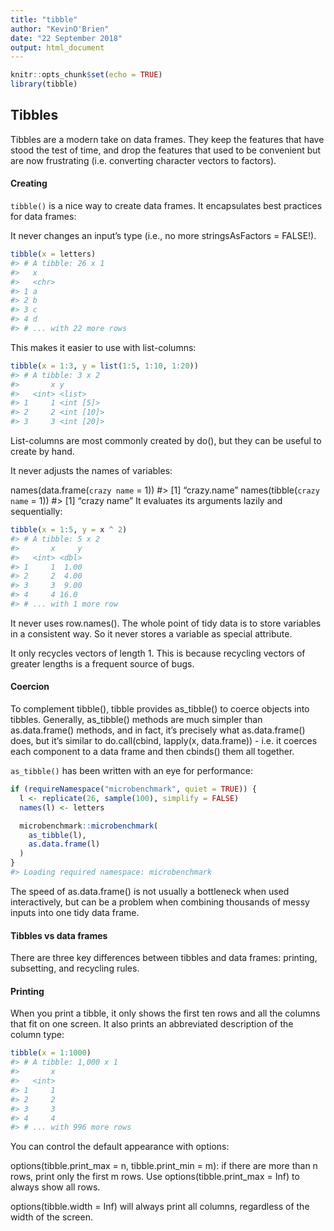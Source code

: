 ---
title: "tibble"
author: "KevinO'Brien"
date: "22 September 2018"
output: html_document
---

```{r setup, include=FALSE}
knitr::opts_chunk$set(echo = TRUE)
library(tibble)
```

## Tibbles

Tibbles are a modern take on data frames. They keep the features that have stood the test of time, and drop the features that used to be convenient but are now frustrating (i.e. converting character vectors to factors).

#### Creating

``tibble()`` is a nice way to create data frames. It encapsulates best practices for data frames:

It never changes an input's type (i.e., no more stringsAsFactors = FALSE!).

```{r}
tibble(x = letters)
#> # A tibble: 26 x 1
#>   x    
#>   <chr>
#> 1 a    
#> 2 b    
#> 3 c    
#> 4 d    
#> # ... with 22 more rows
```
This makes it easier to use with list-columns:

```{r}
tibble(x = 1:3, y = list(1:5, 1:10, 1:20))
#> # A tibble: 3 x 2
#>       x y         
#>   <int> <list>    
#> 1     1 <int [5]> 
#> 2     2 <int [10]>
#> 3     3 <int [20]>
```
List-columns are most commonly created by do(), but they can be useful to create by hand.

It never adjusts the names of variables:

names(data.frame(`crazy name` = 1))
#> [1] "crazy.name"
names(tibble(`crazy name` = 1))
#> [1] "crazy name"
It evaluates its arguments lazily and sequentially:
```{r}
tibble(x = 1:5, y = x ^ 2)
#> # A tibble: 5 x 2
#>       x     y
#>   <int> <dbl>
#> 1     1  1.00
#> 2     2  4.00
#> 3     3  9.00
#> 4     4 16.0 
#> # ... with 1 more row
```
It never uses row.names(). The whole point of tidy data is to store variables in a consistent way. So it never stores a variable as special attribute.

It only recycles vectors of length 1. This is because recycling vectors of greater lengths is a frequent source of bugs.

#### Coercion

To complement tibble(), tibble provides as_tibble() to coerce objects into tibbles. Generally, as_tibble() methods are much simpler than as.data.frame() methods, and in fact, it's precisely what as.data.frame() does, but it's similar to do.call(cbind, lapply(x, data.frame)) - i.e. it coerces each component to a data frame and then cbinds() them all together.

``as_tibble()`` has been written with an eye for performance:

```{r}
if (requireNamespace("microbenchmark", quiet = TRUE)) {
  l <- replicate(26, sample(100), simplify = FALSE)
  names(l) <- letters

  microbenchmark::microbenchmark(
    as_tibble(l),
    as.data.frame(l)
  )
}
#> Loading required namespace: microbenchmark
```

The speed of as.data.frame() is not usually a bottleneck when used interactively, but can be a problem when combining thousands of messy inputs into one tidy data frame.

#### Tibbles vs data frames

There are three key differences between tibbles and data frames: printing, subsetting, and recycling rules.

#### Printing

When you print a tibble, it only shows the first ten rows and all the columns that fit on one screen. It also prints an abbreviated description of the column type:
```{r}
tibble(x = 1:1000)
#> # A tibble: 1,000 x 1
#>       x
#>   <int>
#> 1     1
#> 2     2
#> 3     3
#> 4     4
#> # ... with 996 more rows
```
You can control the default appearance with options:

options(tibble.print_max = n, tibble.print_min = m): if there are more than n rows, print only the first m rows. Use options(tibble.print_max = Inf) to always show all rows.

options(tibble.width = Inf) will always print all columns, regardless of the width of the screen.

